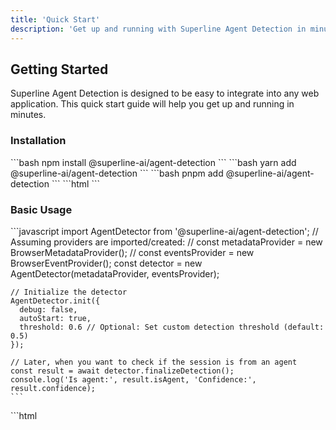 ```yaml
---
title: 'Quick Start'
description: 'Get up and running with Superline Agent Detection in minutes'
---
```


## Getting Started

Superline Agent Detection is designed to be easy to integrate into any web application. This quick start guide will help you get up and running in minutes.

### Installation

<Tabs>
  <Tab title="npm">
    ```bash
    npm install @superline-ai/agent-detection
    ```
  </Tab>
  <Tab title="yarn">
    ```bash
    yarn add @superline-ai/agent-detection
    ```
  </Tab>
  <Tab title="pnpm">
    ```bash
    pnpm add @superline-ai/agent-detection
    ```
  </Tab>
  <Tab title="Script Tag">
    ```html
    <!-- Add the script with defer attribute -->
    <script src="https://cdn.jsdelivr.net/npm/@superline-ai/agent-detection/dist/umd/index.umd.js" defer></script>
    ```
  </Tab>
</Tabs>

### Basic Usage

<Tabs>
  <Tab title="ES Modules">
    ```javascript
    import AgentDetector from '@superline-ai/agent-detection';
    // Assuming providers are imported/created:
    // const metadataProvider = new BrowserMetadataProvider();
    // const eventsProvider = new BrowserEventProvider();
    const detector = new AgentDetector(metadataProvider, eventsProvider);

    // Initialize the detector
    AgentDetector.init({
      debug: false,
      autoStart: true,
      threshold: 0.6 // Optional: Set custom detection threshold (default: 0.5)
    });

    // Later, when you want to check if the session is from an agent
    const result = await detector.finalizeDetection();
    console.log('Is agent:', result.isAgent, 'Confidence:', result.confidence);
    ```
  </Tab>
  <Tab title="Script Tag">
    ```html
    <script defer>
      document.addEventListener('DOMContentLoaded', function() {
        // Assuming providers are globally available or created
        // const metadataProvider = new BrowserMetadataProvider();
        // const eventsProvider = new BrowserEventProvider();
        // The library instance needs to be created manually
        const detector = new AgentDetector(metadataProvider, eventsProvider);
        
        // Initialize it
        AgentDetector.init({
          debug: false,
          autoStart: true,
          threshold: 0.6 // Optional: Set custom detection threshold (default: 0.5)
        });
        
        // Later, check if the session is from an agent
        detector.finalizeDetection()
          .then(result => {
            console.log('Is agent:', result.isAgent, 'Confidence:', result.confidence);
          });
      });
    </script>
    ```
  </Tab>
</Tabs>

## Integration with Analytics

You can easily integrate Superline Agent Detection with your analytics platform to differentiate between humans and AI agents in your metrics.

```javascript
// After getting the detection result
const result = await detector.finalizeDetection();

// Example with Google Analytics 4
gtag('set', 'user_properties', {
  is_agent: result.isAgent,
  agent_confidence: result.confidence
});

// Example with Mixpanel
mixpanel.people.set({
  'Is Agent': result.isAgent,
  'Agent Confidence': result.confidence
});
```

<Card title="Analytics Integrations" icon="chart-line" href="/guides/google-analytics">
  Learn more about integrating with analytics platforms like Google Analytics and Mixpanel
</Card>

## Next Steps

<CardGroup cols={2}>
  <Card
    title="Core Concepts"
    icon="brain"
    href="/core-concepts/overview"
  >
    Learn about the detection model and feature extraction system
  </Card>
  <Card
    title="API Reference"
    icon="code"
    href="/api-reference/agent-detector"
  >
    Explore the complete API reference
  </Card>
</CardGroup>
